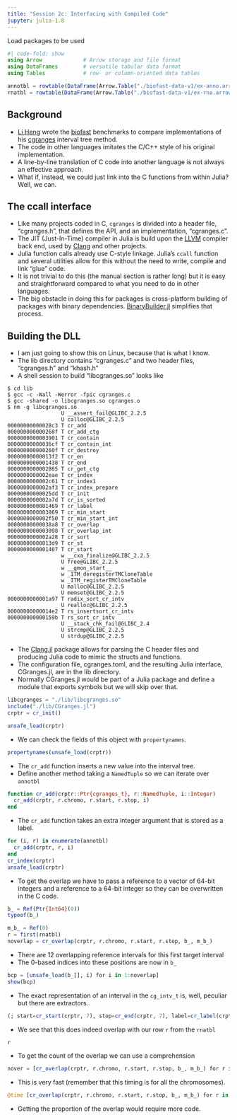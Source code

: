 ```yaml
---
title: "Session 2c: Interfacing with Compiled Code"
jupyter: julia-1.8
---
```

Load packages to be used

```julia
#| code-fold: show
using Arrow             # Arrow storage and file format
using DataFrames        # versatile tabular data format
using Tables            # row- or column-oriented data tables

annotbl = rowtable(DataFrame(Arrow.Table("./biofast-data-v1/ex-anno.arrow")));
rnatbl = rowtable(DataFrame(Arrow.Table("./biofast-data-v1/ex-rna.arrow")));
```

## Background

- [Li Heng](https://liheng.org) wrote the [biofast](https://github.com/lh3/biofast) benchmarks to compare implementations of his [cgranges](https://github.com/lh3/cgranges) interval tree method.
- The code in other languages imitates the C/C++ style of his original implementation.
- A line-by-line translation of C code into another language is not always an effective approach.
- What if, instead, we could just link into the C functions from within Julia?  Well, we can.

## The ccall interface

- Like many projects coded in C, `cgranges` is divided into a header file, "cgranges.h", that defines the API, and an implementation, "cgranges.c".
- The JIT (Just-In-Time) compiler in Julia is build upon the [LLVM](https://llvm.org) compiler back end, used by [Clang](https://clang.llvm.org) and other projects.
- Julia function calls already use C-style linkage.  Julia's `ccall` function and several utilities allow for this without the need to write, compile and link "glue" code.
- It is not trivial to do this (the manual section is rather long) but it is easy and straightforward compared to what you need to do in other languages.
- The big obstacle in doing this for packages is cross-platform building of packages with binary dependencies.  [BinaryBuilder.jl](https://JuliaPackaging/BinaryBuilder.jl) simplifies that process.

## Building the DLL

- I am just going to show this on Linux, because that is what I know.
- The lib directory contains "cgranges.c" and two header files, "cgranges.h" and "khash.h"
- A shell session to build "libcgranges.so" looks like

```
$ cd lib
$ gcc -c -Wall -Werror -fpic cgranges.c
$ gcc -shared -o libcgranges.so cgranges.o
$ nm -g libcgranges.so 
                 U __assert_fail@GLIBC_2.2.5
                 U calloc@GLIBC_2.2.5
00000000000028c3 T cr_add
000000000000268f T cr_add_ctg
0000000000003901 T cr_contain
00000000000036cf T cr_contain_int
000000000000260f T cr_destroy
00000000000013f2 T cr_en
0000000000001438 T cr_end
0000000000002865 T cr_get_ctg
0000000000002eae T cr_index
0000000000002c61 T cr_index1
0000000000002af3 T cr_index_prepare
00000000000025dd T cr_init
0000000000002a7d T cr_is_sorted
0000000000001469 T cr_label
0000000000003869 T cr_min_start
0000000000002f50 T cr_min_start_int
00000000000038a8 T cr_overlap
0000000000003098 T cr_overlap_int
0000000000002a28 T cr_sort
00000000000013d9 T cr_st
0000000000001407 T cr_start
                 w __cxa_finalize@GLIBC_2.2.5
                 U free@GLIBC_2.2.5
                 w __gmon_start__
                 w _ITM_deregisterTMCloneTable
                 w _ITM_registerTMCloneTable
                 U malloc@GLIBC_2.2.5
                 U memset@GLIBC_2.2.5
0000000000001a97 T radix_sort_cr_intv
                 U realloc@GLIBC_2.2.5
00000000000014e2 T rs_insertsort_cr_intv
000000000000159b T rs_sort_cr_intv
                 U __stack_chk_fail@GLIBC_2.4
                 U strcmp@GLIBC_2.2.5
                 U strdup@GLIBC_2.2.5
```

- The [Clang.jl](https://github.com/JuliaInterop/Clang.jl) package allows for parsing the C header files and producing Julia code to mimic the structs and functions.
- The configuration file, cgranges.toml, and the resulting Julia interface, CGranges.jl, are in the lib directory.
- Normally CGranges.jl would be part of a Julia package and define a module that exports symbols but we will skip over that.

```julia
libcgranges = "./lib/libcgranges.so"
include("./lib/CGranges.jl")
crptr = cr_init()
```

```julia
unsafe_load(crptr)
```

- We can check the fields of this object with `propertynames`.

```julia
propertynames(unsafe_load(crptr))
```

- The `cr_add` function inserts a new value into the interval tree.
- Define another method taking a `NamedTuple` so we can iterate over `annotbl`

```julia
function cr_add(crptr::Ptr{cgranges_t}, r::NamedTuple, i::Integer)
  cr_add(crptr, r.chromo, r.start, r.stop, i)
end
```

- The `cr_add` function takes an extra integer argument that is stored as a label.
```julia
for (i, r) in enumerate(annotbl)
  cr_add(crptr, r, i)
end
cr_index(crptr)
unsafe_load(crptr)
```

- To get the overlap we have to pass a reference to a vector of 64-bit integers and a reference to a 64-bit integer so they can be overwritten in the C code.

```julia
b_ = Ref(Ptr{Int64}(0))
typeof(b_)
```

```julia
m_b_ = Ref(0)
r = first(rnatbl)
noverlap = cr_overlap(crptr, r.chromo, r.start, r.stop, b_, m_b_)
```

- There are 12 overlapping reference intervals for this first target interval
- The 0-based indices into these positions are now in `b_`

```julia
bcp = [unsafe_load(b_[], i) for i in 1:noverlap]
show(bcp)
```

- The exact representation of an interval in the `cg_intv_t` is, well, peculiar but there are extractors.

```julia
(; start=cr_start(crptr, 7), stop=cr_end(crptr, 7), label=cr_label(crptr, 7))
```

- We see that this does indeed overlap with our row `r` from the `rnatbl`

```julia
r
```

- To get the count of the overlap we can use a comprehension

```julia
nover = [cr_overlap(crptr, r.chromo, r.start, r.stop, b_, m_b_) for r in rnatbl]
```

- This is very fast (remember that this timing is for all the chromosomes).
```julia
@time [cr_overlap(crptr, r.chromo, r.start, r.stop, b_, m_b_) for r in rnatbl];
```

- Getting the proportion of the overlap would require more code.

